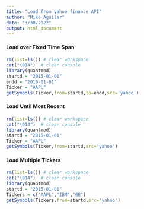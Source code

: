 ```yaml
---
title: "Load from yahoo finance API"
author: "Mike Aguilar"
date: "3/30/2022"
output: html_document
---
```


<!-- ### Load from yahoo finance API -->
#### Load over Fixed Time Span
```r
rm(list=ls()) # clear workspace
cat("\014")  # clear console
library(quantmod)
startd = "2015-01-01"
endd = "2016-01-01"
Ticker = "AAPL"
getSymbols(Ticker,from=startd,to=endd,src='yahoo')
```

#### Load Until Most Recent
```r
rm(list=ls()) # clear workspace
cat("\014")  # clear console
library(quantmod)
startd = "2015-01-01"
Ticker = "AAPL"
getSymbols(Ticker,from=startd,src='yahoo')
```

#### Load Multiple Tickers 
```r
rm(list=ls()) # clear workspace
cat("\014")  # clear console
library(quantmod)
startd = "2015-01-01"
Tickers = c("AAPL","IBM","GE")
getSymbols(Tickers,from=startd,src='yahoo')
```